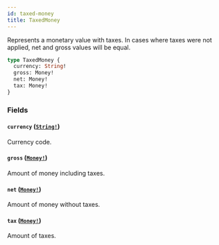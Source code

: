 ```yaml
---
id: taxed-money
title: TaxedMoney
---
```


Represents a monetary value with taxes. In cases where taxes were not applied, net and gross values will be equal.

```graphql
type TaxedMoney {
  currency: String!
  gross: Money!
  net: Money!
  tax: Money!
}
```

### Fields

#### `currency` ([`String!`](/docs/developer/api-reference/scalars/string))

Currency code.

#### `gross` ([`Money!`](/docs/developer/api-reference/objects/money))

Amount of money including taxes.

#### `net` ([`Money!`](/docs/developer/api-reference/objects/money))

Amount of money without taxes.

#### `tax` ([`Money!`](/docs/developer/api-reference/objects/money))

Amount of taxes.
